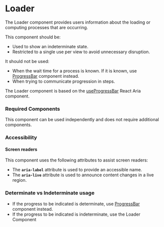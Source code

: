 
<Meta title="Components/Loader/Loader" />

# Loader

The Loader component provides users information about the loading or computing processes that are occurring. 

This component should be:
- Used to show an indeterminate state.
- Restricted to a single use per view to avoid unnecessary disruption.

It should not be used: 
- When the wait time for a process is known. If it is known, use [ProgressBar](./?path=/story/expirimental-progressbar--default) component instead.
- When trying to communicate progression in steps.

The Loader component is based on the [useProgressBar](https://react-spectrum.adobe.com/react-aria/useProgressBar.html) React Aria component.

### Required Components

This component can be used independently and does not require additional components. 

### Accessibility

#### Screen readers

This component uses the following attributes to assist screen readers:
- The **`aria-label`** attribute is used to provide an accessible name.
- The **`aria-live`** attribute is used to announce content changes in a live region.

### Determinate vs Indeterminate usage

- If the progress to be indicated is determinate, use [ProgressBar](./?path=/story/experimental-progressbar--default) component instead.
- If the progress to be indicated is indeterminate, use the Loader Component